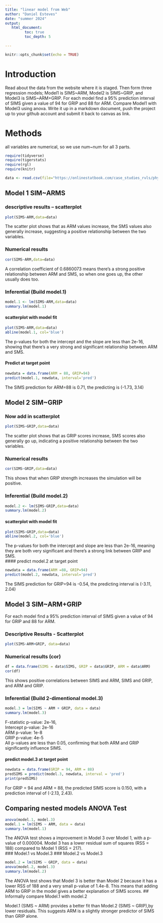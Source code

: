 ```yaml
---
title: "linear model from Web"
author: "Daniel Esteves"
date: "summer 2024"
output:
   html_document:
         toc: true
         toc_depth: 5
        
---
```


```r
knitr::opts_chunk$set(echo = TRUE)
```

# Introduction

Read about the data from the website where it is staged.  Then form three regression models; Model1 is SIMS~ARM, Model2 is SIMS~GRIP, and Model3 is SIMS~ARM+GRIP. For each model find a 95% prediction interval of SIMS given a value of 94  for GRIP and 88 for ARM. Compare Model1 with Model3 using anova. Write it up in a markdown document, push the project up to your github account and submit it back to canvas as link. 

# Methods
all variables are numerical, so we use num~num for all 3 parts.


```r
require(tidyverse)
require(tigerstats)
require(rgl)
require(knitr)

```

```r
data <- read.csv(file="https://onlinestatbook.com/case_studies_rvls/physical_strength/data.txt",sep="",header=TRUE)  

```

## Model 1 SIM~ARMS

### descriptive results -- scatterplot

```r
plot(SIMS~ARM,data=data)
```


The scatter plot shows that as ARM values increase, the SMS values also generally increase, suggesting a positive relationship between the two variables.  

### Numerical results

```r
cor(SIMS~ARM,data=data)
```
A correlation coefficient of 0.6860073 means there's a strong positive relationship between ARM and SMS, so when one goes up, the other usually does too.

### Inferential  (Build model.1)

```r
model.1 <- lm(SIMS~ARM,data=data)
summary.lm(model.1)
```
#### scatterplot with model fit
```r
plot(SIMS~ARM,data=data)
abline(model.1, col='blue')
```

The p-values for both the intercept and the slope are less than 2e-16, showing that there's a very strong and significant relationship between ARM and SMS.  

#### Predict at target point

```r
newdata = data.frame(ARM = 88, GRIP=94)
predict(model.1, newdata, interval='pred')
```
 The SIMS prediction for ARM=88 is 0.71, the predicting is (-1.73, 3.14)


## Model 2 SIM~GRIP

### Now add in scatterplot
```r
plot(SIMS~GRIP,data=data)
```

The scatter plot shows that as GRIP scores increase, SMS scores also generally go up, indicating a positive relationship between the two variables.  


### Numerical results 

```r
cor(SIMS~GRIP,data=data)
```

This shows that when GRIP strength increases the simulation will be positive.  

### Inferential  (Build model.2)
```r
model.2 <- lm(SIMS~GRIP,data=data)
summary.lm(model.2)
```  

#### scatterplot with model fit
```r
plot(SIMS~GRIP,data=data)
abline(model.2, col='blue')
```

The p-values for both the intercept and slope are less than 2e-16, meaning they are both very significant and there's a strong link between GRIP and SMS.  
#### predict model.2 at target point

```r
newdata = data.frame(ARM =88, GRIP=94)
predict(model.2, newdata, interval='pred')
```

The SIMS prediction for GRIP=94 is -0.54, the predicting interval is (-3.11, 2.04)



## Model 3 SIM~ARM+GRIP

 For each model find a 95% prediction interval of SIMS given a value of 94  for GRIP and 88 for ARM.

### Descriptive Results - Scatterplot

```r
plot(SIMS~ARM+GRIP, data=data)
```

### Numerical results (cor)

```r
df = data.frame(SIMS = data$SIMS, GRIP = data$GRIP, ARM = data$ARM)
cor(df)

```

This shows positive correlations between SIMS and ARM, SIMS and GRIP, and ARM and GRIP.
  
### Inferential  (Build 2-dimentional model.3)

```r
model.3 = lm(SIMS ~ ARM + GRIP, data = data)
summary.lm(model.3)

```

F-statistic p-value: 2e-16,  
Intercept p-value: 2e-16  
ARM p-value: 1e-8  
GRIP p-value: 4e-5  
All p-values are less than 0.05, confirming that both ARM and GRIP significantly influence SIMS.  

#### predict model.3 at target point

```r
newdata = data.frame(GRIP = 94, ARM = 88)
predSIMS = predict(model.3, newdata, interval = 'pred')
print(predSIMS)

```
For GRIP = 94 and ARM = 88, the predicted SIMS score is 0.150, with a prediction interval of (-2.13, 2.43). 

## Comparing nested models ANOVA Test

```r
anova(model.1, model.3)
model.1 = lm(SIMS ~ ARM, data = data)
summary.lm(model.1)
```

The ANOVA test shows a improvement in Model 3 over Model 1, with a p-value of 0.000004. Model 3 has a lower residual sum of squares (RSS = 188) compared to Model 1 (RSS = 217).  
### Model.1 vs Model.3
### Model.2 vs Model.3

```r
model.2 = lm(SIMS ~ GRIP, data = data)
anova(model.2, model.3)
summary.lm(model.2)
```

The ANOVA test shows that Model 3 is better than Model 2 because it has a lower RSS of 188 and a very small p-value of 1.4e-8. This means that adding ARM to GRIP in the model gives a better explanation of SIMS scores.
## Informally compare Model.1 with model.2

Model.1 (SIMS ~ ARM) provides a better fit than Model.2 (SIMS ~ GRIP),by lower residuals. This suggests ARM is a slightly stronger predictor of SIMS than GRIP alone.




